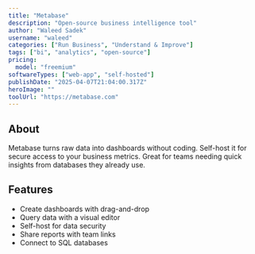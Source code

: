 ---
title: "Metabase"
description: "Open-source business intelligence tool"
author: "Waleed Sadek"
username: "waleed"
categories: ["Run Business", "Understand & Improve"]
tags: ["bi", "analytics", "open-source"]
pricing:
  model: "freemium"
softwareTypes: ["web-app", "self-hosted"]
publishDate: "2025-04-07T21:04:00.317Z"
heroImage: ""
toolUrl: "https://metabase.com"
---
## About
Metabase turns raw data into dashboards without coding. Self-host it for secure access to your business metrics. Great for teams needing quick insights from databases they already use.

## Features
- Create dashboards with drag-and-drop
- Query data with a visual editor
- Self-host for data security
- Share reports with team links
- Connect to SQL databases